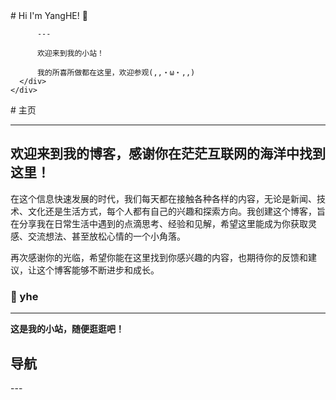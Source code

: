 
<BaseLayout title="Home">
  <BaseCard title="Home">
    <div class="flex">
      <div class="p-6">
          # Hi I'm YangHE! 👋

          ---

          欢迎来到我的小站！

          我的所喜所做都在这里，欢迎参观(,,・ω・,,)
      </div>
    </div>

  </BaseCard>

  <BaseCard title="Home" image="/index.webp">
# 主页

---

## 欢迎来到我的博客，感谢你在茫茫互联网的海洋中找到这里！

在这个信息快速发展的时代，我们每天都在接触各种各样的内容，无论是新闻、技术、文化还是生活方式，每个人都有自己的兴趣和探索方向。我创建这个博客，旨在分享我在日常生活中遇到的点滴思考、经验和见解，希望这里能成为你获取灵感、交流想法、甚至放松心情的一个小角落。

再次感谢你的光临，希望你能在这里找到你感兴趣的内容，也期待你的反馈和建议，让这个博客能够不断进步和成长。
### 🧊 yhe

---

**这是我的小站，随便逛逛吧！**


## 导航
<div class="grid grid-cols-2 gap-4">
  <LinkCard
    title="博客"
    img="https://cdn.pixabay.com/photo/2023/10/05/11/57/book-8295812_640.jpg"
    desc="生活的记录"
    url="/blog"
    target = "_self"
  />
  <LinkCard
    title="项目"
    img="https://cdn.pixabay.com/photo/2016/11/19/22/52/coding-1841550_640.jpg"
    desc="各种小玩具"
    url="/project"
    target = "_self"
  />
  <LinkCard
    title="关于"
    img="https://cdn.pixabay.com/photo/2018/02/15/14/37/paper-3155438_640.jpg"
    desc="我对我的了解"
    url="/about"
    target = "_self"
  />
  <LinkCard
    title="友链"
    img="https://cdn.pixabay.com/photo/2022/01/11/21/48/link-6931554_640.png"
    desc="志同道合的朋友们"
    url="/friend"
    target = "_self"
  />
</div>
---
  </BaseCard>
</BaseLayout>
